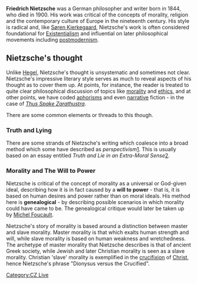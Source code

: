 {{subpages}}

'''Friedrich Nietzsche''' was a German philosopher and writer born in 1844, who died in 1900. His work was critical of the concepts of morality, religion and the contemporary culture of Europe in the nineteenth century. His style is radical and, like [[Søren Kierkegaard]], Nietzsche's work is often considered foundational for [[Existentialism]] and influential on later philosophical movements including [[postmodernism]].

== Nietzsche's thought ==

Unlike [[Georg Wilhelm Friedrich Hegel|Hegel]], Nietzsche's thought is unsystematic and sometimes not clear. Nietzsche's impressive literary style serves as much to reveal aspects of his thought as to cover them up. At points, for instance, the reader is treated to quite clear philosophical discussion of topics like [[morality]] and [[ethics]], and at other points, we have coded [[aphorism|aphorisms]] and even [[narrative]] fiction - in the case of ''[[Thus Spake Zarathustra]]''.

There are some common elements or threads to this though.

=== Truth and Lying ===

There are some strands of Nietzsche's writing which coalesce into a broad method which some have described as ''perspectivism''[http://www.stolaf.edu/depts/philosophy/reed/2001/perspectivism.html]. This is usually based on an essay entitled ''Truth and Lie in an Extra-Moral Sense''[http://www.geocities.com/thenietzschechannel/tls.htm].

=== Morality and The Will to Power ===

Nietzsche is critical of the concept of morality as a universal or God-given ideal, describing how it is in fact caused by a '''will to power''' - that is, it is based on human desires and power rather than on moral ideals. His method here is '''genealogical''' - by describing possible scenarios in which morality could have came to be. The genealogical critique would later be taken up by [[Michel Foucault]].

Nietzsche's story of morality is based around a distinction between master and slave morality. Master morality is that which exalts human strength and will, while slave morality is based on human weakness and wretchedness. The archetype of master morality that Nietzsche describes is that of ancient Greek society, while Jewish and later Christian morality is seen as a slave morality. Christian 'slave' morality is exemplified in the [[crucifixion]] of [[Jesus Christ|Christ]], hence Nietzsche's phrase "Dionysus versus the Crucified".

[[Category:CZ Live]]